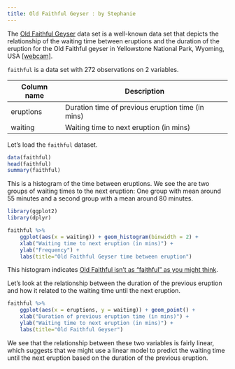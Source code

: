 ```yaml
---
title: Old Faithful Geyser : by Stephanie
---
```


The [Old Faithful Geyser](https://stat.ethz.ch/R-manual/R-devel/library/datasets/html/faithful.html) 
data set is a well-known data set that depicts the relationship 
of the waiting time between eruptions and the duration of the 
eruption for the Old Faithful geyser in Yellowstone National 
Park, Wyoming, USA [[webcam]](http://yellowstone.net/webcams/). 

`faithful` is a data set with 272 observations on 2 variables.

Column name| Description 
--- | --- 
eruptions | Duration time of previous eruption time (in mins)
waiting	| Waiting time to next eruption (in mins)

Let's load the `faithful` dataset. 
```r
data(faithful)
head(faithful)
summary(faithful)
```


This is a histogram of the time between eruptions. We see the are two 
groups of waiting times to the next eruption: One group with mean around 
55 minutes and a second group with a mean around 80 minutes. 

```r
library(ggplot2)
library(dplyr) 

faithful %>% 
    ggplot(aes(x = waiting)) + geom_histogram(binwidth = 2) + 
    xlab("Waiting time to next eruption (in mins)") + 
    ylab("Frequency") + 
    labs(title="Old Faithful Geyser time between eruption")
```

This histogram indicates [Old Faithful isn't as "faithful" as you might think](http://people.stern.nyu.edu/jsimonof/classes/2301/pdf/geystime.pdf). 


Let's look at the relationship between the duration of the previous 
eruption and how it related to the waiting time until the next eruption.  

```r
faithful %>% 
    ggplot(aes(x = eruptions, y = waiting)) + geom_point() + 
    xlab("Duration of previous eruption time (in mins)") + 
    ylab("Waiting time to next eruption (in mins)") + 
    labs(title="Old Faithful Geyser")
```

We see that the relationship between these two variables is fairly linear, 
which suggests that we might use a linear model to predict the waiting 
time until the next eruption based on the duration of the previous eruption. 
